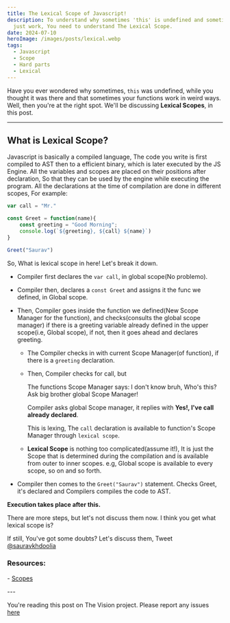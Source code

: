 ```yaml
---
title: The Lexical Scope of Javascript!
description: To understand why sometimes 'this' is undefined and sometimes things
  just work, You need to understand The Lexical Scope.
date: 2024-07-10
heroImage: /images/posts/lexical.webp
tags:
  - Javascript
  - Scope
  - Hard parts
  - Lexical
---
```

Have you ever wondered why sometimes, `this` was undefined, while you thought it was there and that sometimes your functions work in weird ways. Well, then you're at the right spot. We'll be discussing **Lexical Scopes**, in this post.

- - -

## What is Lexical Scope?

Javascript is basically a compiled language, The code you write is first compiled to AST then to a efficient binary, which is later executed by the JS Engine. All the variables and scopes are placed on their positions after declaration, So that they can be used by the engine while executing the program. All the declarations at the time of compilation are done in different scopes, For example:

```js
var call = "Mr."

const Greet = function(name){
    const greeting = "Good Morning";
    console.log(`${greeting}, ${call} ${name}`)
}

Greet("Saurav")
```

So, What is lexical scope in here! Let's break it down.

* Compiler first declares the `var call`, in global scope(No problemo).
* Compiler then, declares a `const Greet` and assigns it the func we defined, in Global scope.
* Then, Compiler goes inside the function we defined(New Scope Manager for the function), and checks(consults the global scope manager) if there is a greeting variable already defined in the upper scope(i.e, Global scope), if not, then it goes ahead and declares greeting.

  * The Compiler checks in with current Scope Manager(of function), if there is a `greeting` declaration.
  * Then, Compiler checks for call, but

    The functions Scope Manager says: I don't know bruh, Who's this? Ask big brother global Scope Manager!

    Compiler asks global Scope manager, it replies with **Yes!, I've call already declared**.

    This is lexing, The `call` declaration is available to function's Scope Manager through `lexical scope`.
  * **Lexical Scope** is nothing too complicated(assume it!), It is just the Scope that is determined during the compilation and is available from outer to inner scopes. e.g, Global scope is available to every scope, so on and so forth.
* Compiler then comes to the `Greet("Saurav")` statement. Checks Greet, it's declared and Compilers compiles the code to AST.

**Execution takes place after this.**

There are more steps, but let's not discuss them now. I think you get what lexical scope is?

If still, You've got some doubts? Let's discuss them, Tweet [@sauravkhdoolia](https://twitter.com/sauravkhdoolia)

### Resources:

\- [Scopes](https://github.com/getify/You-Dont-Know-JS/blob/2nd-ed/scope-closures/ch1.md)

\---

You're reading this post on The Vision project. Please report any issues [here](https://github.com/sauravkhdoolia/sauravk.vision/issues/new)